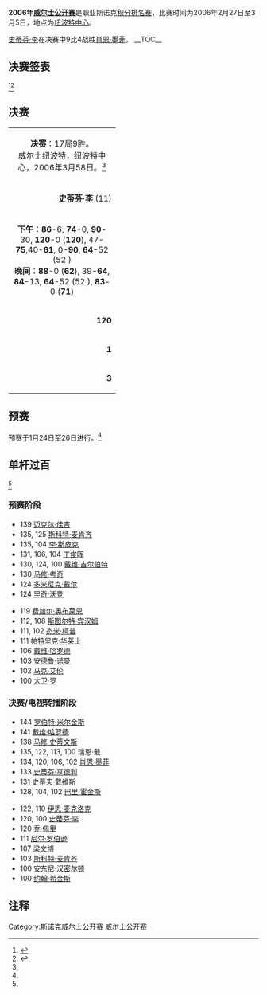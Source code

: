 {{noteTA
|G1=Snooker
}}
{{桌球大赛
|tournament_name=[[斯诺克威尔士公开赛|威尔士公开赛]]
|dates=2006年2月27日-3月5日
|venue=[[纽波特中心|纽波特中心]]
|location=[[纽波特|纽波特]]
|country={{WAL}}
|organisation=[[世界台联|世界台联]]
|format=[[斯诺克世界排名|积分排名赛]]
|Total prize fund=
|winners_share=
|highest_break=144
|winner={{flagicon|ENG}} [[史蒂芬·李|史蒂芬·李]]
|runner_up={{flagicon|ENG}} [[肖恩·墨菲|肖恩·墨菲]]
|score=9–4
|previous=[[2005年威尔士公开赛|2005]]
|next=[[2007年威尔士公开赛|2007]]}}

'''2006年[[斯诺克威尔士公开赛|威尔士公开赛]]'''是职业斯诺克[[斯诺克世界排名|积分排名赛]]，比赛时间为2006年2月27日至3月5日，地点为[[纽波特中心|纽波特中心]]。

[[史蒂芬·李|史蒂芬·李]]在决赛中9比4战胜[[肖恩·墨菲|肖恩·墨菲]]。
__TOC__
{{clear}}

==决赛签表==
<ref name="WWW Snooker">{{cite web|title=Welsh Open 2006|url=http://www.snooker.org/TRN/0506/wo2006_res.shtml|publisher=WWW Snooker|accessdate=2011-01-03|archive-date=2010-01-28|archive-url=https://web.archive.org/web/20100128222919/http://www.snooker.org/trn/0506/wo2006_res.shtml|dead-url=no}}</ref><ref name=GSC>{{cite web|title=2006 Welsh Open|url=http://globalsnookercentre.co.uk/files/Results/res05_6/05-6WelshOpen.htm|publisher=Global Snooker Centre|archiveurl=https://web.archive.org/web/20060420100847/http://globalsnookercentre.co.uk/files/Results/res05_6/05-6WelshOpen.htm|archivedate=2006-04-20|deadurl=yes|accessdate=2011-04-12}}</ref> 
{{48TeamBracket|
| RD1= '''第1轮'''<br />9局5胜
| RD2= '''第2轮'''<br />9局5胜
| RD3= '''第3轮'''<br />9局5胜
| RD4= '''四分之一决赛'''<br />9局5胜
| RD5= '''半决赛'''<br />11局6胜
| RD6= '''决赛'''<br />17局9胜

| RD1-seed01= 17
| RD1-team01 = {{nowrap|{{flagicon|ENG}} '''[[伊恩·麦克洛克|伊恩·麦克洛克]]'''}} 
| RD1-score01 = '''5'''
| RD1-seed02= 
| RD1-team02 = {{flagicon|ENG}} [[戴维·哈罗德|戴维·哈罗德]] 
| RD1-score02 = 3
| RD1-seed03 = 25
| RD1-team03 = {{flagicon|ENG}} '''[[罗伯特·米尔金斯|罗伯特·米尔金斯]]'''
| RD1-score03 = '''5'''
| RD1-seed04 =
| RD1-team04 = {{flagicon|ENG}} [[朱德·特鲁姆普|朱德·特鲁姆普]]
| RD1-score04 = 3
| RD1-seed05 = 23
| RD1-team05 = {{flagicon|ENG}} '''[[迈克尔·霍尔特|迈克尔·霍尔特]]
| RD1-score05 = '''5
| RD1-seed06 =
| RD1-team06 = {{flagicon|WAL}} [[多米尼克·戴尔|多米尼克·戴尔]]
| RD1-score06 = 2
| RD1-seed07 = 18
| RD1-team07 = {{nowrap|{{flagicon|ENG}} '''[[安东尼·汉密尔顿|安东尼·汉密尔顿]]}}
| RD1-score07 = '''5
| RD1-seed08 = 
| RD1-team08 = {{flagicon|IRE}} [[费加尔·奥布莱恩|费加尔·奥布莱恩]]
| RD1-score08 = 3
| RD1-seed09 = 21
| RD1-team09 = {{flagicon|ENG}} [[马克·金|马克·金]]
| RD1-score09 = 4
| RD1-seed10 = 
| RD1-team10 = {{flagicon|NIR}} '''[[乔·斯维尔|乔·斯维尔]]
| RD1-score10 = '''5
| RD1-seed11 = 26
| RD1-team11 = {{flagicon|ENG}} [[奈吉尔·邦德|奈吉尔·邦德]] 
| RD1-score11 = 0
| RD1-seed12 = 
| RD1-team12 = {{flagicon|CHN}} '''[[梁文博|梁文博]] 
| RD1-score12 = '''5
| RD1-seed13 = 24
| RD1-team13 = {{flagicon|Hong Kong}} [[傅家俊|傅家俊]] 
| RD1-score13 = 2
| RD1-seed14 = 
| RD1-team14 = {{flagicon|SCO}} '''[[乔·亨利|乔·亨利]]''' 
| RD1-score14 = '''5'''
| RD1-seed15 = 27
| RD1-team15 = {{flagicon|AUS}} [[尼尔·罗伯逊|尼尔·罗伯逊]]
| RD1-score15 = 3
| RD1-seed16 =
| RD1-team16 = {{flagicon|ENG}} '''[[马克·塞尔比|马克·塞尔比]]''' 
| RD1-score16 = '''5'''
| RD1-seed17 = 29
| RD1-team17 = {{flagicon|ENG}} '''[[巴里·霍金斯|巴里·霍金斯]] 
| RD1-score17 = '''5
| RD1-seed18 =
| RD1-team18 = {{flagicon|ENG}} [[大卫·罗|大卫·罗]]
| RD1-score18 = 4
| RD1-seed19 = 28
| RD1-team19 = {{flagicon|ENG}} [[约翰·帕洛特|约翰·帕洛特]]
| RD1-score19 = 1
| RD1-seed20 = 32
| RD1-team20 = {{flagicon|WAL}} '''[[瑞恩·戴|瑞恩·戴]]''' 
| RD1-score20 = '''5'''
| RD1-seed21 = 31
| RD1-team21 = {{flagicon|THA}} '''[[詹姆斯·瓦塔纳|詹姆斯·瓦塔纳]]''' 
| RD1-score21 = '''5'''
| RD1-seed22 =
| RD1-team22 = {{flagicon|ENG}} [[里奇·沃登|里奇·沃登]] 
| RD1-score22 = 4
| RD1-seed23 = 19
| RD1-team23 = {{flagicon|ENG}} [[巴里·品吉斯|巴里·品吉斯]] 
| RD1-score23 = 4
| RD1-seed24 = 
| RD1-team24 = {{flagicon|SCO}} '''[[斯科特·麦肯齐|斯科特·麦肯齐]]''' 
| RD1-score24 = '''5'''
| RD1-seed25 = 22
| RD1-team25 = {{flagicon|ENG}} [[大卫·格雷|大卫·格雷]] 
| RD1-score25 = 4
| RD1-seed26 = 
| RD1-team26 = {{flagicon|ENG}} '''[[马克·戴维斯|马克·戴维斯]]''' 
| RD1-score26 = '''5'''
| RD1-seed27 = 20
| RD1-team27 = {{flagicon|ENG}} [[阿利斯特·卡特|阿利斯特·卡特]] 
| RD1-score27 = 4
| RD1-seed28 = 
| RD1-team28 ={{nowrap|{{flagicon|ENG}} '''[[阿尔弗雷德·伯顿|阿尔弗雷德·伯顿]]'''}}
| RD1-score28 = '''5
| RD1-seed29 =21
| RD1-team29 = {{flagicon|AUS}} [[昆廷·汉恩|昆廷·汉恩]]
| RD1-score29 = w/d
| RD1-seed30 = 
| RD1-team30 = {{flagicon|ENG}} '''[[杰米·柯普|杰米·柯普]]''' 
| RD1-score30 = '''w/o'''
| RD1-seed31 = 30
| RD1-team31 = {{flagicon|ENG}} '''[[安迪·希克斯|安迪·希克斯]]
| RD1-score31 = '''5
| RD1-seed32 = 
| RD1-team32 = {{flagicon|NIR}} [[帕特里克·华莱士|帕特里克·华莱士]] 
| RD1-score32 = 3

| RD2-seed01 = 1
| RD2-team01 = {{flagicon|ENG}} [[罗尼·奥沙利文|罗尼·奥沙利文]] 
| RD2-score01 = 1
| RD2-seed02 = 17
| RD2-team02 = {{nowrap|{{flagicon|ENG}} '''[[伊恩·麦克洛克|伊恩·麦克洛克]]'''}} 
| RD2-score02 = '''5'''
| RD2-seed03 = 13
| RD2-team03 = {{flagicon|SCO}} [[艾伦·麦克马努斯|艾伦·麦克马努斯]]
| RD2-score03 = 4
| RD2-seed04 =25
| RD2-team04 = {{flagicon|ENG}} '''[[罗伯特·米尔金斯|罗伯特·米尔金斯]]
| RD2-score04 = '''5
| RD2-seed05 = 12
| RD2-team05 = {{flagicon|IRE}} '''[[肯·达赫迪|肯·达赫迪]]
| RD2-score05 = '''5
| RD2-seed06 = 23
| RD2-team06 = {{flagicon|ENG}} [[迈克尔·霍尔特|迈克尔·霍尔特]]
| RD2-score06 = 4
| RD2-seed07 = 6
| RD2-team07 = {{flagicon|ENG}} [[保罗·亨特|保罗·亨特]]
| RD2-score07 = 3
| RD2-seed08 = 18
| RD2-team08 = {{nowrap|{{flagicon|ENG}} '''[[安东尼·汉密尔顿|安东尼·汉密尔顿]]'''}}
| RD2-score08 = '''5'''
| RD2-seed09 = 8
| RD2-team09 = {{flagicon|ENG}} [[彼得·艾伯顿|彼得·艾伯顿]]
| RD2-score09 = 0
| RD2-seed10 = 39
| RD2-team10 = {{flagicon|NIR}} '''[[乔·斯维尔|乔·斯维尔]]
| RD2-score10 = '''5
| RD2-seed11 = 14
| RD2-team11 = {{flagicon|SCO}} '''[[格雷姆·多特|格雷姆·多特]]
| RD2-score11 = '''5
| RD2-seed12 = 
| RD2-team12 = {{flagicon|CHN}} [[梁文博|梁文博]]
| RD2-score12 = 3
| RD2-seed13= 11
| RD2-team13 = {{flagicon|ENG}} '''[[史蒂芬·李|史蒂芬·李]]
| RD2-score13 = '''5
| RD2-seed14 = 34
| RD2-team14 = {{flagicon|SCO}} [[乔·亨利|乔·亨利]]
| RD2-score14 = 2
| RD2-seed15 = 4
| RD2-team15 = {{flagicon|SCO}} [[史蒂芬·马奎尔|史蒂芬·马奎尔]]
| RD2-score15 = 3
| RD2-seed16 = 38
| RD2-team16 = {{flagicon|ENG}} '''[[马克·塞尔比|马克·塞尔比]]'''
| RD2-score16 = '''5'''
| RD2-seed17 = 3
| RD2-team17 = {{flagicon|SCO}} [[史蒂芬·亨德利|史蒂芬·亨德利]]
| RD2-score17 = 3
| RD2-seed18 = 29
| RD2-team18 = {{flagicon|ENG}} '''[[巴里·霍金斯|巴里·霍金斯]]'''
| RD2-score18 = '''5'''
| RD2-seed19 = 9
| RD2-team19 = {{flagicon|ENG}} [[吉米·怀特|吉米·怀特]]
| RD2-score19 = 0
| RD2-seed20 = 32
| RD2-team20 = {{flagicon|WAL}} '''[[瑞恩·戴|瑞恩·戴]]'''
| RD2-score20 = '''5'''
| RD2-seed21 = 15
| RD2-team21 = {{flagicon|ENG}} [[乔·佩里|乔·佩里]]
| RD2-score21 = 2
| RD2-seed22 = 31
| RD2-team22 = {{flagicon|THA}} '''[[詹姆斯·瓦塔纳|詹姆斯·瓦塔纳]]
| RD2-score22 = '''5
| RD2-seed23 = 7
| RD2-team23 = {{flagicon|SCO}} '''[[约翰·希金斯|约翰·希金斯]]'''
| RD2-score23 = '''5'''
| RD2-seed24 = 68
| RD2-team24 = {{flagicon|SCO}} [[斯科特·麦肯齐|斯科特·麦肯齐]]
| RD2-score24 = 2
| RD2-seed25 = 5
| RD2-team25 = {{flagicon|WAL}} '''[[马修·史蒂文斯|马修·史蒂文斯]]
| RD2-score25 = '''5
| RD2-seed26 = 41
| RD2-team26 = {{flagicon|ENG}} [[马克·戴维斯|马克·戴维斯]]
| RD2-score26 = 0
| RD2-seed27 = 10
| RD2-team27 = {{flagicon|WAL}} '''[[马克·威廉姆斯|马克·威廉姆斯]]'''
| RD2-score27 = '''5'''
| RD2-seed28 = 69
| RD2-team28 = {{flagicon|ENG}} [[阿尔弗雷德·伯顿|阿尔弗雷德·伯顿]]
| RD2-score28 = 3
| RD2-seed29 = 16
| RD2-team29 = {{flagicon|ENG}} [[史蒂夫·戴维斯|史蒂夫·戴维斯]]
| RD2-score29 = 4
| RD2-seed30 = 
| RD2-team30 = {{flagicon|ENG}} '''[[杰米·柯普|杰米·柯普]]'''
| RD2-score30 = '''5'''
| RD2-seed31 = 2
| RD2-team31 = {{flagicon|ENG}} '''[[肖恩·墨菲|肖恩·墨菲]]
| RD2-score31 = '''5
| RD2-seed32 = 30
| RD2-team32 = {{flagicon|ENG}} [[安迪·希克斯|安迪·希克斯]]
| RD2-score32 = 3

| RD3-seed01 = 17
| RD3-team01 = {{nowrap|{{flagicon|ENG}} '''[[伊恩·麦克洛克|伊恩·麦克洛克]]}}
| RD3-score01 = '''5
| RD3-seed02 = 25
| RD3-team02 = {{flagicon|ENG}} [[罗伯特·米尔金斯|罗伯特·米尔金斯]]
| RD3-score02 = 3
| RD3-seed03 = 12
| RD3-team03 = {{flagicon|IRE}} [[肯·达赫迪|肯·达赫迪]]
| RD3-score03 = 3
| RD3-seed04 = 18
| RD3-team04 = {{nowrap|{{flagicon|ENG}} '''[[安东尼·汉密尔顿|安东尼·汉密尔顿]]'''}}
| RD3-score04 = '''5'''
| RD3-seed05 = 39
| RD3-team05 = {{flagicon|NIR}} [[乔·斯维尔|乔·斯维尔]]
| RD3-score05 = 2
| RD3-seed06 = 14
| RD3-team06 = {{flagicon|SCO}} '''[[格雷姆·多特|格雷姆·多特]]
| RD3-score06 = '''5
| RD3-seed07 = 11
| RD3-team07 = {{flagicon|ENG}} '''[[史蒂芬·李|史蒂芬·李]]'''
| RD3-score07 = '''5'''
| RD3-seed08 = 38
| RD3-team08 = {{flagicon|ENG}} [[马克·塞尔比|马克·塞尔比]]
| RD3-score08 = 2
| RD3-seed09 = 29
| RD3-team09 = {{flagicon|ENG}} '''[[巴里·霍金斯|巴里·霍金斯]]
| RD3-score09 = '''5
| RD3-seed10 = 32
| RD3-team10 = {{flagicon|WAL}} [[瑞恩·戴|瑞恩·戴]]
| RD3-score10 = 2
| RD3-seed11 = 31
| RD3-team11 = {{flagicon|THA}} '''[[詹姆斯·瓦塔纳|詹姆斯·瓦塔纳]]
| RD3-score11 = '''5
| RD3-seed12 = 7
| RD3-team12 = {{flagicon|SCO}} [[约翰·希金斯|约翰·希金斯]]
| RD3-score12 = 4
| RD3-seed13 = 5
| RD3-team13 = {{flagicon|WAL}} [[马修·史蒂文斯|马修·史蒂文斯]]
| RD3-score13 = 1
| RD3-seed14 = 10
| RD3-team14 = {{flagicon|WAL}} '''[[马克·威廉姆斯|马克·威廉姆斯]]''' 
| RD3-score14 = '''5'''
| RD3-seed15 = 
| RD3-team15 = {{flagicon|ENG}} [[杰米·柯普|杰米·柯普]]
| RD3-score15 = 4
| RD3-seed16 = 2
| RD3-team16 = {{flagicon|ENG}} '''[[肖恩·墨菲|肖恩·墨菲]]
| RD3-score16 = '''5

| RD4-seed01 = 17
| RD4-team01 = {{flagicon|ENG}} [[伊恩·麦克洛克|伊恩·麦克洛克]]
| RD4-score01 = 2
| RD4-seed02 = 18
| RD4-team02 = {{nowrap|{{flagicon|ENG}} '''[[安东尼·汉密尔顿|安东尼·汉密尔顿]]'''}}
| RD4-score02 = '''5'''
| RD4-seed03 = 14
| RD4-team03 = {{flagicon|SCO}} [[格雷姆·多特|格雷姆·多特]]
| RD4-score03 = 2
| RD4-seed04 = 11
| RD4-team04 = {{flagicon|ENG}} '''[[史蒂芬·李|史蒂芬·李]]'''
| RD4-score04 = '''5'''
| RD4-seed05 = 29
| RD4-team05 = {{flagicon|ENG}} '''[[巴里·霍金斯|巴里·霍金斯]]'''
| RD4-score05 = '''5'''
| RD4-seed06 = 31
| RD4-team06 = {{flagicon|THA}} [[詹姆斯·瓦塔纳|詹姆斯·瓦塔纳]]
| RD4-score06 = 3
| RD4-seed07 = 10
| RD4-team07 = {{flagicon|WAL}} [[马克·威廉姆斯|马克·威廉姆斯]]
| RD4-score07 = 2
| RD4-seed08 = 2
| RD4-team08 = {{flagicon|ENG}} '''[[肖恩·墨菲|肖恩·墨菲]]'''
| RD4-score08 = '''5'''

| RD5-seed01 = 18
| RD5-team01 = {{nowrap|{{flagicon|ENG}} [[安东尼·汉密尔顿|安东尼·汉密尔顿]]}}
| RD5-score01 = 5
| RD5-seed02 = 11
| RD5-team02 =  {{flagicon|ENG}} '''[[史蒂芬·李|史蒂芬·李]]'''
| RD5-score02 = '''6
| RD5-seed03 = 29
| RD5-team03 = {{flagicon|ENG}} [[巴里·霍金斯|巴里·霍金斯]]
| RD5-score03 = 1
| RD5-seed04 =2
| RD5-team04 = {{flagicon|ENG}} '''[[肖恩·墨菲|肖恩·墨菲]]'''
| RD5-score04 = '''6

| RD6-seed01 = 11
| RD6-team01 = {{flagicon|ENG}} '''[[史蒂芬·李|史蒂芬·李]]'''
| RD6-score01 = '''9
| RD6-seed02 = 2
| RD6-team02 = {{nowrap|{{flagicon|ENG}} [[肖恩·墨菲|肖恩·墨菲]]}}
| RD6-score02 = 4
}}

==决赛==

{| class="wikitable" style="font-size: 95%; margin: 1em auto 1em auto;"
|-
| colspan="3" align="center" bgcolor="#ffd700" | '''决赛'''：17局9胜。<br />威尔士纽波特，纽波特中心，2006年3月58日。<ref name="WWW Snooker"/>
|-
| width="200" align="right" | '''[[史蒂芬·李|史蒂芬·李]]''' (11) <br />{{ENG}}
| width="100" align="center" | '''9''' - 4
| width="200" | [[肖恩·墨菲|肖恩·墨菲]] (2)<br />{{ENG}} 
|-
| colspan="3" align="center" style="font-size: 100%" | '''下午'''：'''86'''-6, '''74'''-0, '''90'''-30, '''120'''-0 ('''120'''), 47-'''75''',40-'''61''', 0-'''90''', '''64'''-52 (52<!--Murphy-->)<br />'''晚间'''：'''88'''-0 ('''62'''), 39-'''64''', '''84'''-13, '''64'''-52 (52<!--Murphy-->), '''83'''-0 ('''71''')
|-
| align="right" | '''120'''
| align="center" | 单杆最高
| 52
|-
| align="right" | '''1'''
| align="center" | 单杆过百
| 0
|-
| align="right" | '''3'''
| align="center" | 单杆50+
| 2
|}

==预赛==

预赛于1月24日至26日进行。<ref name=GSC/> 

{{32TeamX3RoundBracket|
| RD1 = '''第1轮'''<br />9局5胜
| RD2 = '''第2轮'''<br />9局5胜
| RD3 = '''第3轮'''<br />9局5胜

| RD1-team01 ={{flagicon|ENG}} '''[[安德鲁·诺曼|安德鲁·诺曼]]'''
| RD1-score01 ='''w/o'''
| RD1-team02 ={{flagicon|MAS}} [[莫建豪|莫建豪]]
| RD1-score02 =w/d
| RD1-team03 ={{flagicon|ENG}} [[罗德·罗勒尔|罗德·罗勒尔]]
| RD1-score03 =3
| RD1-team04 ={{flagicon|ENG}} '''[[朱德·特鲁姆普|朱德·特鲁姆普]]'''
| RD1-score04 ='''5'''
| RD1-team05 ={{flagicon|WAL}} '''[[达伦·摩根|达伦·摩根]]'''
| RD1-score05 ='''5'''
| RD1-team06 ={{flagicon|SCO}} [[休·艾伯奈斯|休·艾伯奈斯]]
| RD1-score06 =3
| RD1-team07 ={{flagicon|ENG}} [[保罗·威克斯|保罗·威克斯]]
| RD1-score07 =0
| RD1-team08 ={{flagicon|ENG}} '''[[盖瑞·威尔逊|盖瑞·威尔逊]]'''
| RD1-score08 ='''5'''
| RD1-team09 ={{flagicon|ENG}} [[亚当·戴维斯|亚当·戴维斯]]
| RD1-score09 =2
| RD1-team10 ={{flagicon|ENG}} '''[[加里·威尔金森|加里·威尔金森]]'''
| RD1-score10 ='''5'''
| RD1-team11 ={{flagicon|ENG}} [[肖恩·斯多瑞|肖恩·斯多瑞]]
| RD1-score11 =0
| RD1-team12 ={{flagicon|CHN}} '''[[梁文博|梁文博]]'''
| RD1-score12 ='''5'''
| RD1-team13 ={{flagicon|WAL}} '''[[保罗·戴维斯|保罗·戴维斯]]'''
| RD1-score13 ='''5'''
| RD1-team14 ={{flagicon|ENG}} [[尼克·戴森|尼克·戴森]]
| RD1-score14 =2
| RD1-team15 ={{flagicon|IRL}} '''[[乔·德兰尼|乔·德兰尼]]'''
| RD1-score15 ='''5'''
| RD1-team16 ={{flagicon|MLT}} [[亚历克斯·伯格|亚历克斯·伯格]]
| RD1-score16 =2
| RD1-team17 ={{flagicon|ENG}} '''[[大卫·罗|大卫·罗]]'''
| RD1-score17 ='''5'''
| RD1-team18 ={{flagicon|SCO}} [[詹姆斯·麦克贝恩|詹姆斯·麦克贝恩]]
| RD1-score18 =4
| RD1-team19 ={{flagicon|IRL}} [[里奥·费南德斯|里奥·费南德斯]]
| RD1-score19 =2
| RD1-team20 ={{flagicon|NIR}} '''[[马克·艾伦|马克·艾伦]]'''
| RD1-score20 ='''5'''
| RD1-team21 ={{flagicon|CHN}} '''[[丁俊晖|丁俊晖]]'''
| RD1-score21 ='''w/o'''
| RD1-team22 ={{flagicon|ENG}} [[史蒂夫·詹姆斯|史蒂夫·詹姆斯]]
| RD1-score22 =w/d
| RD1-team23 ={{flagicon|SCO}} '''[[斯科特·麦肯齐|斯科特·麦肯齐]]'''
| RD1-score23 ='''w/o'''
| RD1-team24 ={{flagicon|CHN}} [[金龙|金龙]]
| RD1-score24 =w/d
| RD1-team25 ={{flagicon|IRL}} [[戴维·麦克唐纳|戴维·麦克唐纳]]
| RD1-score25 =3
| RD1-team26 ={{nowrap|{{flagicon|BEL}} '''[[布约恩·汉内维尔|布约恩·汉内维尔]]'''}}
| RD1-score26 ='''5'''
| RD1-team27 ={{flagicon|ENG}} '''[[阿尔弗雷德·伯顿|阿尔弗雷德·伯顿]]'''
| RD1-score27 ='''5'''
| RD1-team28 ={{flagicon|ENG}} [[斯图尔特·马恩|斯图尔特·马恩]]
| RD1-score28 =3
| RD1-team29 ={{flagicon|ENG}} [[西蒙·贝德福德|西蒙·贝德福德]]
| RD1-score29 =2
| RD1-team30 ={{flagicon|ENG}} '''[[戴维·吉尔伯特|戴维·吉尔伯特]]'''
| RD1-score30 ='''5'''
| RD1-team31 ={{flagicon|ENG}} '''[[乔·乔吉亚|乔·乔吉亚]]'''
| RD1-score31 ='''5'''
| RD1-team32 ={{flagicon|Bahrain}} [[哈比·苏巴|哈比·苏巴]]
| RD1-score32 =1

| RD2-team01 ={{flagicon|ENG}} [[詹姆斯·塔顿|詹姆斯·塔顿]]
| RD2-score01 =2
| RD2-team02 ={{flagicon|ENG}} '''[[安德鲁·诺曼|安德鲁·诺曼]]'''
| RD2-score02 ='''5'''
| RD2-team03 ={{flagicon|WAL}} [[李·沃克|李·沃克]]
| RD2-score03 =1
| RD2-team04 ={{flagicon|ENG}} '''[[朱德·特鲁姆普|朱德·特鲁姆普]]'''
| RD2-score04 ='''5'''
| RD2-team05 ={{flagicon|ENG}} '''[[克里斯·诺布里|克里斯·诺布里]]'''
| RD2-score05 ='''5'''
| RD2-team06 ={{flagicon|WAL}} [[达伦·摩根|达伦·摩根]]
| RD2-score06 =4
| RD2-team07 ={{flagicon|PAK}} [[苏克·阿里|苏克·阿里]]
| RD2-score07 =3
| RD2-team08 ={{flagicon|ENG}} '''[[盖瑞·威尔逊|盖瑞·威尔逊]]'''
| RD2-score08 ='''5'''
| RD2-team09 ={{flagicon|ENG}} '''[[马修·考奇|马修·考奇]]'''
| RD2-score09 ='''5'''
| RD2-team10 ={{flagicon|ENG}} [[加里·威尔金森|加里·威尔金森]]
| RD2-score10 =1
| RD2-team11 ={{flagicon|SCO}} [[杰米·伯内特|杰米·伯内特]]
| RD2-score11 =0
| RD2-team12 ={{flagicon|CHN}} '''[[梁文博|梁文博]]'''
| RD2-score12 ='''5'''
| RD2-team13 ={{nowrap|{{flagicon|ENG}} '''[[贾斯汀·埃斯特里|贾斯汀·埃斯特里]]'''}}
| RD2-score13 ='''5'''
| RD2-team14 ={{flagicon|WAL}} [[保罗·戴维斯|保罗·戴维斯]]
| RD2-score14 =3
| RD2-team15 ={{flagicon|ENG}}''' [[汤姆·福特|汤姆·福特]]'''
| RD2-score15 ='''5'''
| RD2-team16 ={{flagicon|IRL}} [[乔·德兰尼|乔·德兰尼]]
| RD2-score16 =4
| RD2-team17 ={{flagicon|ENG}} [[李·斯皮克|李·斯皮克]]
| RD2-score17 =4
| RD2-team18 ={{flagicon|ENG}} '''[[大卫·罗|大卫·罗]]'''
| RD2-score18 ='''5'''
| RD2-team19 ={{flagicon|ENG}} [[吉米·米奇|吉米·米奇]]
| RD2-score19 =1
| RD2-team20 ={{flagicon|NIR}} '''[[马克·艾伦|马克·艾伦]]'''
| RD2-score20 ='''5'''
| RD2-team21 ={{flagicon|FIN}} [[罗宾·赫尔|罗宾·赫尔]]
| RD2-score21 =0
| RD2-team22 ={{flagicon|CHN}} '''[[丁俊晖|丁俊晖]]'''
| RD2-score22 ='''5'''
| RD2-team23 ={{flagicon|SCO}} [[马库斯·坎贝尔|马库斯·坎贝尔]]
| RD2-score23 =3
| RD2-team24 ={{flagicon|SCO}} '''[[斯科特·麦肯齐|斯科特·麦肯齐]]'''
| RD2-score24 ='''5'''
| RD2-team25 ={{flagicon|ENG}} [[麦克·邓恩|麦克·邓恩]]
| RD2-score25 =4
| RD2-team26 ={{flagicon|BEL}} '''[[布约恩·汉内维尔|布约恩·汉内维尔]]'''
| RD2-score26 ='''5'''
| RD2-team27 ={{flagicon|WAL}} [[达伦·摩根|达伦·摩根]]
| RD2-score27 =3
| RD2-team28 ={{nowrap|{{flagicon|ENG}} '''[[阿尔弗雷德·伯顿|阿尔弗雷德·伯顿]]'''}}
| RD2-score28 ='''5'''
| RD2-team29 ={{flagicon|ENG}} '''[[杰米·柯普|杰米·柯普]]'''
| RD2-score29 ='''5'''
| RD2-team30 ={{flagicon|ENG}} [[戴维·吉尔伯特|戴维·吉尔伯特]]
| RD2-score30 =3
| RD2-team31 ={{flagicon|NIR}} '''[[帕特里克·华莱士|帕特里克·华莱士]]'''
| RD2-score31 ='''5'''
| RD2-team32 ={{flagicon|ENG}} [[乔·乔吉亚|乔·乔吉亚]]
| RD2-score32 =1

| RD3-team01 ={{flagicon|ENG}} '''[[戴维·哈罗德|戴维·哈罗德]]'''
| RD3-score01 ='''5'''
| RD3-team02 ={{flagicon|ENG}} [[安德鲁·诺曼|安德鲁·诺曼]]
| RD3-score02 =1
| RD3-team03 ={{nowrap|{{flagicon|ENG}} [[阿德里安·戈恩内尔|阿德里安·戈恩内尔]]}}
| RD3-score03 =1
| RD3-team04 ={{flagicon|ENG}} '''[[朱德·特鲁姆普|朱德·特鲁姆普]]'''
| RD3-score04 ='''5'''
| RD3-team05 ={{flagicon|WAL}} '''[[多米尼克·戴尔|多米尼克·戴尔]]'''
| RD3-score05 ='''5'''
| RD3-team06 ={{flagicon|ENG}} [[克里斯·诺布里|克里斯·诺布里]]
| RD3-score06 =1
| RD3-team07 ={{nowrap|{{flagicon|IRL}} '''[[费加尔·奥布莱恩|费加尔·奥布莱恩]]'''}}
| RD3-score07 ='''5'''
| RD3-team08 ={{flagicon|ENG}} [[盖瑞·威尔逊|盖瑞·威尔逊]]
| RD3-score08 =3
| RD3-team09 ={{flagicon|NIR}} '''[[乔·斯维尔|乔·斯维尔]]'''
| RD3-score09 ='''5'''
| RD3-team10 ={{flagicon|ENG}} [[马修·考奇|马修·考奇]]
| RD3-score10 =1
| RD3-team11 ={{flagicon|ENG}} [[罗瑞·麦克罗德|罗瑞·麦克罗德]]
| RD3-score11 =3
| RD3-team12 ={{flagicon|CHN}} '''[[梁文博|梁文博]]'''
| RD3-score12 ='''5'''
| RD3-team13 ={{flagicon|SCO}} '''[[乔·亨利|乔·亨利]]'''
| RD3-score13 ='''5'''
| RD3-team14 ={{nowrap|{{flagicon|ENG}} [[贾斯汀·埃斯特里|贾斯汀·埃斯特里]]}}
| RD3-score14 =2
| RD3-team15 ={{flagicon|ENG}} '''[[马克·塞尔比|马克·塞尔比]]'''
| RD3-score15 ='''5'''
| RD3-team16 ={{flagicon|ENG}} [[汤姆·福特|汤姆·福特]]
| RD3-score16 =2
| RD3-team17 ={{flagicon|ENG}} [[斯图尔特·佩特曼|斯图尔特·佩特曼]]
| RD3-score17 =3
| RD3-team18 ={{flagicon|ENG}}''' [[大卫·罗|大卫·罗]]'''
| RD3-score18 ='''5'''
| RD3-team19 ={{flagicon|WAL}} '''[[瑞恩·戴|瑞恩·戴]]'''
| RD3-score19 ='''5'''
| RD3-team20 ={{flagicon|NIR}} [[马克·艾伦|马克·艾伦]]
| RD3-score20 =3
| RD3-team21 ={{flagicon|ENG}} '''[[里奇·沃登|里奇·沃登]]'''
| RD3-score21 ='''5'''
| RD3-team22 ={{flagicon|CHN}} [[丁俊晖|丁俊晖]]
| RD3-score22 =3
| RD3-team23 ={{flagicon|MLT}} [[托尼·德拉科|托尼·德拉科]]
| RD3-score23 =3
| RD3-team24 ={{flagicon|SCO}} '''[[斯科特·麦肯齐|斯科特·麦肯齐]]'''
| RD3-score24 ='''5'''
| RD3-team25 ={{flagicon|ENG}} '''[[马克·戴维斯|马克·戴维斯]]'''
| RD3-score25 ='''5'''
| RD3-team26 ={{flagicon|BEL}} [[布约恩·汉内维尔|布约恩·汉内维尔]]
| RD3-score26 =4
| RD3-team27 ={{flagicon|IRL}} [[迈克尔·佳吉|迈克尔·佳吉]]
| RD3-score27 =4
| RD3-team28 ={{nowrap|{{flagicon|ENG}} '''[[阿尔弗雷德·伯顿|阿尔弗雷德·伯顿]]'''}}
| RD3-score28 ='''5'''
| RD3-team29 ={{flagicon|ENG}} [[斯图尔特·宾汉姆|斯图尔特·宾汉姆]]
| RD3-score29 =3
| RD3-team30 ={{flagicon|ENG}} '''[[杰米·柯普|杰米·柯普]]'''
| RD3-score30 ='''5'''
| RD3-team31 ={{flagicon|NIR}} [[杰拉德·格林|杰拉德·格林]]
| RD3-score31 =2
| RD3-team32 ={{flagicon|NIR}} '''[[帕特里克·华莱士|帕特里克·华莱士]]'''
| RD3-score32 ='''5'''
}}

==单杆过百==
<ref name=GSC/>
===预赛阶段===
{{col-begin}}
{{col-2}}
* 139 [[迈克尔·佳吉|迈克尔·佳吉]]
* 135, 125 [[斯科特·麦肯齐|斯科特·麦肯齐]]
* 135, 104 [[李·斯皮克|李·斯皮克]]
* 131, 106, 104 [[丁俊晖|丁俊晖]]
* 130, 124, 100 [[戴维·吉尔伯特|戴维·吉尔伯特]]
* 130 [[马修·考奇|马修·考奇]]
* 124 [[多米尼克·戴尔|多米尼克·戴尔]]
* 124 [[里奇·沃登|里奇·沃登]]
{{col-2}}
* 119 [[费加尔·奥布莱恩|费加尔·奥布莱恩]]
* 112, 108 [[斯图尔特·宾汉姆|斯图尔特·宾汉姆]]
* 111, 102 [[杰米·柯普|杰米·柯普]]
* 111 [[帕特里克·华莱士|帕特里克·华莱士]]
* 106 [[戴维·哈罗德|戴维·哈罗德]]
* 103 [[安德鲁·诺曼|安德鲁·诺曼]]
* 102 [[马克·艾伦|马克·艾伦]]
* 100 [[大卫·罗|大卫·罗]]
{{col-end}}

===决赛/电视转播阶段===

{{col-begin}}
{{col-2}}
* 144 [[罗伯特·米尔金斯|罗伯特·米尔金斯]]
* 141 [[戴维·哈罗德|戴维·哈罗德]]
* 138 [[马修·史蒂文斯|马修·史蒂文斯]]
* 135, 122, 113, 100 瑞恩·戴
* 134, 120, 106, 102 [[肖恩·墨菲|肖恩·墨菲]]
* 133 [[史蒂芬·亨德利|史蒂芬·亨德利]]
* 131 [[史蒂夫·戴维斯|史蒂夫·戴维斯]]
* 128, 104, 102 [[巴里·霍金斯|巴里·霍金斯]]
{{col-2}}
* 122, 110 [[伊恩·麦克洛克|伊恩·麦克洛克]]
* 120, 100 [[史蒂芬·李|史蒂芬·李]]
* 120 [[乔·佩里|乔·佩里]]
* 111 [[尼尔·罗伯逊|尼尔·罗伯逊]]
* 107 [[梁文博|梁文博]]
* 103 [[斯科特·麦肯齐|斯科特·麦肯齐]]
* 100 [[安东尼·汉密尔顿|安东尼·汉密尔顿]]
* 100 [[约翰·希金斯|约翰·希金斯]]
{{col-end}}

==注释==
{{reflist}}

{{斯诺克赛季05-06}}
{{Welsh Open (snooker)}}

[[Category:斯诺克威尔士公开赛|Category:斯诺克威尔士公开赛]]
[[Category:2006年斯诺克|威尔士公开赛]]